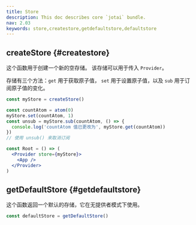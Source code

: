 ```yaml
---
title: Store
description: This doc describes core `jotai` bundle.
nav: 2.03
keywords: store,createstore,getdefaultstore,defaultstore
---
```


## createStore {#createstore}

这个函数用于创建一个新的空存储。
该存储可以用于传入 `Provider`。

存储有三个方法：`get` 用于获取原子值，
`set` 用于设置原子值，以及 `sub` 用于订阅原子值的变化。

```jsx
const myStore = createStore()

const countAtom = atom(0)
myStore.set(countAtom, 1)
const unsub = myStore.sub(countAtom, () => {
  console.log('countAtom 值已更改为', myStore.get(countAtom))
})
// 使用 unsub() 来取消订阅

const Root = () => (
  <Provider store={myStore}>
    <App />
  </Provider>
)
```

## getDefaultStore {#getdefaultstore}

这个函数返回一个默认的存储，它在无提供者模式下使用。

```js
const defaultStore = getDefaultStore()
```
